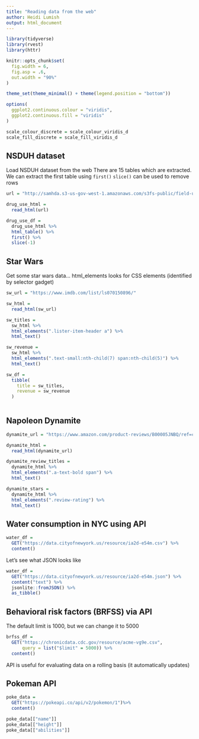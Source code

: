 ```yaml
---
title: "Reading data from the web"
author: Heidi Lumish
output: html_document
---
```


```r
library(tidyverse)
library(rvest)
library(httr)

knitr::opts_chunk$set(
  fig.width = 6,
  fig.asp = .6,
  out.width = "90%"
)

theme_set(theme_minimal() + theme(legend.position = "bottom"))

options(
  ggplot2.continuous.colour = "viridis",
  ggplot2.continuous.fill = "viridis"
)

scale_colour_discrete = scale_colour_viridis_d
scale_fill_discrete = scale_fill_viridis_d
```

## NSDUH dataset

Load NSDUH dataset from the web
There are 15 tables which are extracted.
We can extract the first table using `first()`
`slice()` can be used to remove rows

```r
url = "http://samhda.s3-us-gov-west-1.amazonaws.com/s3fs-public/field-uploads/2k15StateFiles/NSDUHsaeShortTermCHG2015.htm"

drug_use_html =
  read_html(url)

drug_use_df =
  drug_use_html %>% 
  html_table() %>% 
  first() %>% 
  slice(-1)
```

## Star Wars

Get some star wars data...
html_elements looks for CSS elements (identified by selector gadget)
```r
sw_url = "https://www.imdb.com/list/ls070150896/"

sw_html =
  read_html(sw_url)

sw_titles =
  sw_html %>% 
  html_elements(".lister-item-header a") %>% 
  html_text()

sw_revenue = 
  sw_html %>% 
  html_elements(".text-small:nth-child(7) span:nth-child(5)") %>%
  html_text()

sw_df =
  tibble(
    title = sw_titles,
    revenue = sw_revenue
  )
  
```

## Napoleon Dynamite
```r
dynamite_url = "https://www.amazon.com/product-reviews/B00005JNBQ/ref=cm_cr_arp_d_viewopt_rvwer?ie=UTF8&reviewerType=avp_only_reviews&sortBy=recent&pageNumber=1"

dynamite_html =
  read_html(dynamite_url)

dynamite_review_titles =
  dynamite_html %>% 
  html_elements(".a-text-bold span") %>% 
  html_text()

dynamite_stars = 
  dynamite_html %>% 
  html_elements(".review-rating") %>% 
  html_text()
```

## Water consumption in NYC using API

```r
water_df =
  GET("https://data.cityofnewyork.us/resource/ia2d-e54m.csv") %>% 
  content()
```

Let's see what JSON looks like

```r
water_df =
  GET("https://data.cityofnewyork.us/resource/ia2d-e54m.json") %>% 
  content("text") %>% 
  jsonlite::fromJSON() %>% 
  as_tibble()
```

## Behavioral risk factors (BRFSS) via API

The default limit is 1000, but we can change it to 5000

```r
brfss_df =
  GET("https://chronicdata.cdc.gov/resource/acme-vg9e.csv",
      query = list("$limit" = 5000)) %>% 
  content()
```

API is useful for evaluating data on a rolling basis (it automatically updates)

## Pokeman API

```r
poke_data = 
  GET("https://pokeapi.co/api/v2/pokemon/1")%>% 
  content() 

poke_data[["name"]]
poke_data[["height"]]
poke_data[["abilities"]]
```

